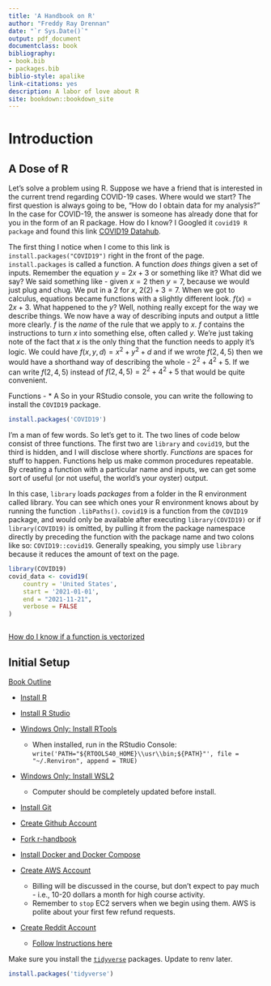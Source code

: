 ```yaml
---
title: 'A Handbook on R'
author: "Freddy Ray Drennan"
date: "`r Sys.Date()`"
output: pdf_document
documentclass: book
bibliography:
- book.bib
- packages.bib
biblio-style: apalike
link-citations: yes
description: A labor of love about R
site: bookdown::bookdown_site
---
```


# Introduction

## A Dose of R

Let's solve a problem using R. Suppose we have a friend that is interested in the current
trend regarding COVID-19 cases. Where would we start? The first question is always going to be, "How do I obtain data for my analysis?" In the case for COVID-19, the answer is someone has already done that for you in the form of an R package. How do I know? I Googled it `covid19 R package` and found this link [COVID19 Datahub](https://covid19datahub.io/articles/r.html). 


The first thing I notice when I come to this link is `install.packages("COVID19")` right in the front of the page. `install.packages` is called a function. A function *does things* given a set of inputs. Remember the equation $y = 2x + 3$ or something like it? What did we say? We said something like - given $x=2$ then $y=7$, because we would just plug and chug. We put in a $2$ for $x$, $2(2) +3 = 7$. When we got to calculus, equations became functions with a slightly different look. $f(x) = 2x + 3$. What happened to the $y$? Well, nothing really except for the way we describe things. We now have a way of describing inputs and output a little more clearly. $f$ is the _name_ of the rule that we apply to $x$. $f$ contains the instructions to turn $x$ into something else, often called $y$. We're just taking note of the fact that $x$ is the only thing that the function needs to apply it's logic. We could have $f(x, y, d)= x^2 + y^2 + d$ and if we wrote $f(2, 4, 5)$ then we would have a shorthand way of describing the whole - $2^2+4^2+5$. If we can write $f(2, 4, 5)$ instead of $f(2, 4, 5)=2^2+4^2+5$ that would be quite convenient. 

Functions -
* A
So in your RStudio console, you can write the following to install the `COVID19` package. 
```r
install.packages('COVID19')
```

I'm a man of few words. So let's get to it. The two lines of code below consist of three functions. The first two are `library` and `covid19`, but the third is hidden, and I will disclose where shortly. _Functions_ are spaces for stuff to happen. Functions help us make common procedures repeatable. By creating a function with a particular name and inputs, we can get some sort of useful (or not useful, the world's your oyster) output. 

In this case, `library` loads _packages_ from a folder in the R environment called library. You can see which ones your R environment knows about by running the function `.libPaths()`. `covid19` is a function from the `COVID19` package, and would only be available after executing `library(COVID19)` or if `library(COVID19)` is omitted, by pulling it from the package namespace directly by preceding the function with the package name and two colons like so: `COVID19::covid19`. Generally speaking, you simply use `library` because it reduces the amount of text on the page.


```r
library(COVID19)
covid_data <- covid19(
    country = 'United States', 
    start = '2021-01-01', 
    end = "2021-11-21",
    verbose = FALSE
)
```

```r

```



[How do I know if a function is vectorized](https://stackoverflow.com/questions/58568392/how-do-i-know-a-function-or-an-operation-in-r-is-vectorized#:~:text=To%20identify%20if%20an%20R%20object%20is%20a%20vector%20%2C%20I,a%20vector%20or%20False%20otherwise.)




## Initial Setup

[Book Outline](https://hackmd.io/vGRGEPo8QQyiG8gecWv71g)

-   [Install R](https://cran.r-project.org/)

-   [Install R Studio](https://www.rstudio.com/products/rstudio/download/)

-   [Windows Only: Install RTools](https://cran.r-project.org/bin/windows/Rtools/)

    -   When installed, run in the RStudio Console: `write('PATH="${RTOOLS40_HOME}\\usr\\bin;${PATH}"', file = "~/.Renviron", append = TRUE)`

-   [Windows Only: Install WSL2](https://www.omgubuntu.co.uk/how-to-install-wsl2-on-windows-10)

    -   Computer should be completely updated before install.

-   [Install Git](https://git-scm.com/downloads)

-   [Create Github Account](https://github.com/)

-   [Fork r-handbook](https://github.com/fdrennan/r-handbook)

-   [Install Docker and Docker Compose](https://docs.docker.com/get-docker/)

-   [Create AWS Account](https://aws.amazon.com/)

    -   Billing will be discussed in the course, but don't expect to pay much - i.e., 10-20 dollars a month for high course activity.
    -   Remember to `stop` EC2 servers when we begin using them. AWS is polite about your first few refund requests.

-   [Create Reddit Account](reddit.com)

    -   [Follow Instructions here](https://towardsdatascience.com/how-to-use-the-reddit-api-in-python-5e05ddfd1e5c)

Make sure you install the [`tidyverse`](https://www.tidyverse.org/) packages. Update to renv later.

```r
install.packages('tidyverse')
```
